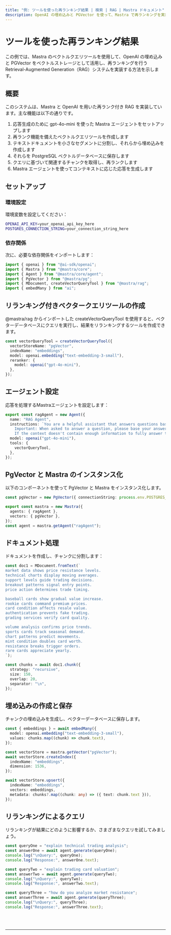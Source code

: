 ```yaml
---
title: "例: ツールを使った再ランキング結果 | 検索 | RAG | Mastra ドキュメント"
description: OpenAI の埋め込みと PGVector を使って、Mastra で再ランキングを実装した RAG システムの例。
---
```



# ツールを使った再ランキング結果

この例では、Mastra のベクトルクエリツールを使用して、OpenAI の埋め込みと PGVector をベクトルストレージとして活用し、再ランキングを行う Retrieval-Augmented Generation（RAG）システムを実装する方法を示します。

## 概要

このシステムは、Mastra と OpenAI を用いた再ランク付き RAG を実装しています。主な機能は以下の通りです。

1. 応答生成のために gpt-4o-mini を使った Mastra エージェントをセットアップします
2. 再ランク機能を備えたベクトルクエリツールを作成します
3. テキストドキュメントを小さなセグメントに分割し、それらから埋め込みを作成します
4. それらを PostgreSQL ベクトルデータベースに保存します
5. クエリに基づいて関連するチャンクを取得し、再ランクします
6. Mastra エージェントを使ってコンテキストに応じた応答を生成します

## セットアップ

### 環境設定

環境変数を設定してください：

```bash filename=".env"
OPENAI_API_KEY=your_openai_api_key_here
POSTGRES_CONNECTION_STRING=your_connection_string_here
```

### 依存関係

次に、必要な依存関係をインポートします：

```typescript copy showLineNumbers filename="index.ts"
import { openai } from "@ai-sdk/openai";
import { Mastra } from "@mastra/core";
import { Agent } from "@mastra/core/agent";
import { PgVector } from "@mastra/pg";
import { MDocument, createVectorQueryTool } from "@mastra/rag";
import { embedMany } from "ai";
```

## リランキング付きベクタークエリツールの作成

@mastra/rag からインポートした createVectorQueryTool を使用すると、ベクターデータベースにクエリを実行し、結果をリランキングするツールを作成できます。

```typescript copy showLineNumbers{8} filename="index.ts"
const vectorQueryTool = createVectorQueryTool({
  vectorStoreName: "pgVector",
  indexName: "embeddings",
  model: openai.embedding("text-embedding-3-small"),
  reranker: {
    model: openai("gpt-4o-mini"),
  },
});
```

## エージェント設定

応答を処理するMastraエージェントを設定します：

```typescript copy showLineNumbers{17} filename="index.ts"
export const ragAgent = new Agent({
  name: "RAG Agent",
  instructions: `You are a helpful assistant that answers questions based on the provided context. Keep your answers concise and relevant.
    Important: When asked to answer a question, please base your answer only on the context provided in the tool. 
    If the context doesn't contain enough information to fully answer the question, please state that explicitly.`,
  model: openai("gpt-4o-mini"),
  tools: {
    vectorQueryTool,
  },
});
```

## PgVector と Mastra のインスタンス化

以下のコンポーネントを使って PgVector と Mastra をインスタンス化します。

```typescript copy showLineNumbers{29} filename="index.ts"
const pgVector = new PgVector({ connectionString: process.env.POSTGRES_CONNECTION_STRING! });

export const mastra = new Mastra({
  agents: { ragAgent },
  vectors: { pgVector },
});
const agent = mastra.getAgent("ragAgent");
```

## ドキュメント処理

ドキュメントを作成し、チャンクに分割します：

```typescript copy showLineNumbers{38} filename="index.ts"
const doc1 = MDocument.fromText(`
market data shows price resistance levels.
technical charts display moving averages.
support levels guide trading decisions.
breakout patterns signal entry points.
price action determines trade timing.

baseball cards show gradual value increase.
rookie cards command premium prices.
card condition affects resale value.
authentication prevents fake trading.
grading services verify card quality.

volume analysis confirms price trends.
sports cards track seasonal demand.
chart patterns predict movements.
mint condition doubles card worth.
resistance breaks trigger orders.
rare cards appreciate yearly.
`);

const chunks = await doc1.chunk({
  strategy: "recursive",
  size: 150,
  overlap: 20,
  separator: "\n",
});
```

## 埋め込みの作成と保存

チャンクの埋め込みを生成し、ベクターデータベースに保存します。

```typescript copy showLineNumbers{66} filename="index.ts"
const { embeddings } = await embedMany({
  model: openai.embedding("text-embedding-3-small"),
  values: chunks.map((chunk) => chunk.text),
});

const vectorStore = mastra.getVector("pgVector");
await vectorStore.createIndex({
  indexName: "embeddings",
  dimension: 1536,
});

await vectorStore.upsert({
  indexName: "embeddings",
  vectors: embeddings,
  metadata: chunks?.map((chunk: any) => ({ text: chunk.text })),
});
```

## リランキングによるクエリ

リランキングが結果にどのように影響するか、さまざまなクエリを試してみましょう。

```typescript copy showLineNumbers{82} filename="index.ts"
const queryOne = "explain technical trading analysis";
const answerOne = await agent.generate(queryOne);
console.log("\nQuery:", queryOne);
console.log("Response:", answerOne.text);

const queryTwo = "explain trading card valuation";
const answerTwo = await agent.generate(queryTwo);
console.log("\nQuery:", queryTwo);
console.log("Response:", answerTwo.text);

const queryThree = "how do you analyze market resistance";
const answerThree = await agent.generate(queryThree);
console.log("\nQuery:", queryThree);
console.log("Response:", answerThree.text);
```

<br />
<br />
<hr className="dark:border-[#404040] border-gray-300" />
<br />
<br />
<GithubLink
  link={
    "https://github.com/mastra-ai/mastra/blob/main/examples/basics/rag/rerank-rag"
  }
/>
